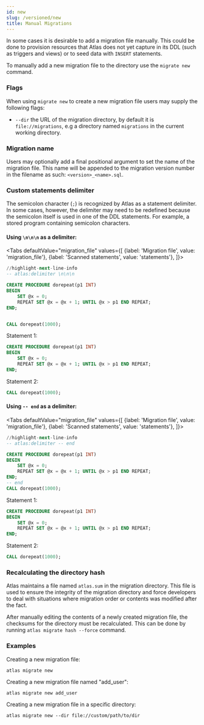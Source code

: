 ```yaml
---
id: new
slug: /versioned/new
title: Manual Migrations
---
```



In some cases it is desirable to add a migration file manually. This could be done
to provision resources that Atlas does not yet capture in its DDL (such as triggers and
views) or to seed data with `INSERT` statements. 

To manually add a new migration file to the directory use the `migrate new` command. 

### Flags
When using `migrate new` to create a new migration file users may supply the following flags:
* `--dir` the URL of the migration directory, by default it is `file://migrations`, e.g a
  directory named `migrations` in the current working directory.

### Migration name
Users may optionally add a final positional argument to set the name of the migration
file.  This name will be appended to the migration version number in the filename as such:
`<version>_<name>.sql`.

### Custom statements delimiter

The semicolon character (`;`) is recognized by Atlas as a statement delimiter. In some cases, however, the delimiter
may need to be redefined because the semicolon itself is used in one of the DDL statements. For example, a stored
program containing semicolon characters.

#### Using `\n\n\n` as a delimiter:

<Tabs
defaultValue="migration_file"
values={[
{label: 'Migration file', value: 'migration_file'},
{label: 'Scanned statements', value: 'statements'},
]}>
<TabItem value="migration_file">

```sql
//highlight-next-line-info
-- atlas:delimiter \n\n\n

CREATE PROCEDURE dorepeat(p1 INT)
BEGIN
    SET @x = 0;
    REPEAT SET @x = @x + 1; UNTIL @x > p1 END REPEAT;
END;


CALL dorepeat(1000);
```

</TabItem>
<TabItem value="statements">

Statement 1:

```sql
CREATE PROCEDURE dorepeat(p1 INT)
BEGIN
    SET @x = 0;
    REPEAT SET @x = @x + 1; UNTIL @x > p1 END REPEAT;
END;
```

Statement 2:
```sql
CALL dorepeat(1000);
```

</TabItem>
</Tabs>


#### Using `-- end` as a delimiter:

<Tabs
defaultValue="migration_file"
values={[
{label: 'Migration file', value: 'migration_file'},
{label: 'Scanned statements', value: 'statements'},
]}>
<TabItem value="migration_file">

```sql
//highlight-next-line-info
-- atlas:delimiter -- end

CREATE PROCEDURE dorepeat(p1 INT)
BEGIN
    SET @x = 0;
    REPEAT SET @x = @x + 1; UNTIL @x > p1 END REPEAT;
END;
-- end
CALL dorepeat(1000);
```

</TabItem>
<TabItem value="statements">

Statement 1:

```sql
CREATE PROCEDURE dorepeat(p1 INT)
BEGIN
    SET @x = 0;
    REPEAT SET @x = @x + 1; UNTIL @x > p1 END REPEAT;
END;
```

Statement 2:
```sql
CALL dorepeat(1000);
```

</TabItem>
</Tabs>

### Recalculating the directory hash
Atlas maintains a file named `atlas.sum` in the migration directory. This file  is used to 
ensure the integrity of the migration directory and force developers to deal with 
situations where migration order or contents was modified after the fact. 

After manually editing the contents of a newly created migration file, the checksums for
the directory must be recalculated. This can be done by running `atlas migrate hash --force`
command.

### Examples

Creating a new migration file:
```text
atlas migrate new
```

Creating a new migration file named "add_user":
```text
atlas migrate new add_user
```

Creating a new migration file in a specific directory:
```text
atlas migrate new --dir file://custom/path/to/dir
```



